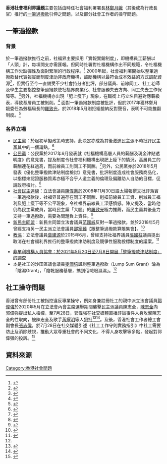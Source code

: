 '''香港社會福利界議題'''主要包括由時任社會福利署署長[[林鄭月娥|林鄭月娥]]（其後成為行政長官）推行的[[一筆過撥款|一筆過撥款]]引伸之問題，以及部分社會工作者的操守問題。

==一筆過撥款==
===背景===
於一筆過撥款推行之前，社福界主要採用「實報實銷制度」，即機構員工薪酬以「人頭」計，每項開支亦需匯報。但同時社署對社福機構作出不同規範，令社福機構工作欠缺彈性及面對繁瑣的行政程序。<ref name="Post852-20171217">{{cite web |author1=畢秋水 |title=「一筆過撥款」的問題，千禧年時已寫落｜畢秋水網誌 |url=https://www.post852.com/237701/%E3%80%8C%E4%B8%80%E7%AD%86%E9%81%8E%E6%92%A5%E6%AC%BE%E3%80%8D%E7%9A%84%E5%95%8F%E9%A1%8C%EF%BC%8C%E5%8D%83%E7%A6%A7%E5%B9%B4%E6%99%82%E5%B7%B2%E5%AF%AB%E8%90%BD/ |accessdate=2020-07-29 |archive-date=2019-06-07 |archive-url=https://web.archive.org/web/20190607194251/https://www.post852.com/237701/%e3%80%8c%e4%b8%80%e7%ad%86%e9%81%8e%e6%92%a5%e6%ac%be%e3%80%8d%e7%9a%84%e5%95%8f%e9%a1%8c%ef%bc%8c%e5%8d%83%e7%a6%a7%e5%b9%b4%e6%99%82%e5%b7%b2%e5%af%ab%e8%90%bd/ |dead-url=no }}</ref>
2000年起，社會福利署開始以整筆過撥款替代實報實銷制度津助非政府機構，鼓勵機構以最符合成本效益的方式調配資源<ref name="SWD-Official">{{cite web |author1=社會福利署 |title=整 筆 撥 款 津 助 制 度 |url=https://www.swd.gov.hk/tc/index/site_ngo/page_subventions/sub_modesofsub/id_lsgmanualc/ |accessdate=2020-07-29 |archive-date=2020-07-29 |archive-url=https://web.archive.org/web/20200729135631/https://www.swd.gov.hk/tc/index/site_ngo/page_subventions/sub_modesofsub/id_lsgmanualc/ |dead-url=no }}</ref>，但實行至今一直備受不少社會持分者批評，部分議員、前線同工、社工老師及學生主要指控整筆過撥款使社福界商業化、社會服務失去方向、同工失去工作保障等。<ref>{{cite journal |author1=賴宝盈 |title=一筆過撥款 |journal=文化研究@嶺南 |date=2017 |issue=61 |url=https://commons.ln.edu.hk/mcsln/vol61/iss1/13/ |access-date=2020-07-29 |archive-date=2020-07-08 |archive-url=https://web.archive.org/web/20200708063424/https://commons.ln.edu.hk/mcsln/vol61/iss1/13/ |dead-url=no }}</ref>另外，社福機構亦出現「肥上瘦下」現象，在職銜上巧立名目避對應薪級表，導致基層員工被剝削。<ref name="AppleDaily-20200606">{{cite web |title=社署顧問報告揭一筆過撥款低估機構人手需求 前線被壓價離職率高達15% |url=https://hk.appledaily.com/local/20200606/GEP55JH55SJUHFQQ2BRQB226EY/ |accessdate=2020-07-29}}</ref>
面對一筆過撥款制度被批評，但於2017年獲林鄭月娥委任為勞福局長的[[羅致光|羅致光]]，於2018年5月則拒絕接納反對聲音，表明不可能推翻制度。<ref name="AppleDaily-20180515">{{cite web |title=羅致光：整筆撥款制不容推翻 |url=https://hk.appledaily.com/local/20180515/MU2WC5W64VG6UBK4MQNAWFNIQE/ |accessdate=2020-07-29}}</ref>
===各界立場===
*[[民主黨_(香港)|民主黨]]：於起初草擬政策時支持，此決定亦成為其後激進民主派不時批評民主黨其中的一個論點。<ref name="AppleDaily-20140513">{{cite web |title=隔牆有耳：傾社福撥款鬥翻舊賬 鐵頭仁K.O.大嚿 - 李八方 |url=https://hk.news.appledaily.com/local/20140513/PMXEXAUYYKCQWRLDVDPUNWKUBY/ |accessdate=2020-07-29}}</ref>
*[[公民黨_(香港)|公民黨]]：公民黨於2017年6月發表就《社福機構高層人員的薪酬及現金津貼透明度》的意見書，提及制度令社會福利機構出現肥上瘦下的情況，高層員工的薪酬連花紅過高，而前線員工則同工不同酬。<ref name="CivicParty201706">{{cite web |author1=公民黨 |title=公民黨就《社福機構高層人員的薪酬及現金津貼透明度》的意見書 |url=https://www.civicparty.hk/sites/default/files/170612%20%E5%85%AC%E6%B0%91%E9%BB%A8%E5%B0%B1%E3%80%8A%E7%A4%BE%E7%A6%8F%E6%A9%9F%E6%A7%8B%E9%AB%98%E5%B1%A4%E4%BA%BA%E5%93%A1%E7%9A%84%E8%96%AA%E9%85%AC%E5%8F%8A%E7%8F%BE%E9%87%91%E6%B4%A5%E8%B2%BC%E9%80%8F%E6%98%8E%E5%BA%A6%E3%80%8B%E6%8F%90%E4%BA%A4%E6%84%8F%E8%A6%8B%E6%9B%B8.pdf |accessdate=2020-07-29 |archive-date=2019-05-24 |archive-url=https://web.archive.org/web/20190524174511/https://www.civicparty.hk/sites/default/files/170612%20%E5%85%AC%E6%B0%91%E9%BB%A8%E5%B0%B1%E3%80%8A%E7%A4%BE%E7%A6%8F%E6%A9%9F%E6%A7%8B%E9%AB%98%E5%B1%A4%E4%BA%BA%E5%93%A1%E7%9A%84%E8%96%AA%E9%85%AC%E5%8F%8A%E7%8F%BE%E9%87%91%E6%B4%A5%E8%B2%BC%E9%80%8F%E6%98%8E%E5%BA%A6%E3%80%8B%E6%8F%90%E4%BA%A4%E6%84%8F%E8%A6%8B%E6%9B%B8.pdf |dead-url=no }}</ref>另外，公民黨亦於2018年5月發表《優化整筆撥款津貼制度檢討》意見書，批評制度造成社會服務商品化，以指標來認證服務質素亦極不合乎人道主義的倫理及偏離助人自助的目標，促請政府檢討。<ref name="CivicParty-201805">{{cite web |author1=公民黨 |title=公民黨就《優化整筆撥款津貼制度檢討》意見書 |url=https://www.civicparty.hk/sites/default/files/180514%20%E5%85%AC%E6%B0%91%E9%BB%A8%E5%B0%B1%E3%80%8A%E5%84%AA%E5%8C%96%E6%95%B4%E7%AD%86%E6%92%A5%E6%AC%BE%E6%B4%A5%E8%B2%BC%E5%88%B6%E5%BA%A6%E6%AA%A2%E8%A8%8E%E3%80%8B%E6%84%8F%E8%A6%8B%E6%9B%B8.pdf |accessdate=2020-07-29 |archive-date=2019-05-23 |archive-url=https://web.archive.org/web/20190523161057/https://www.civicparty.hk/sites/default/files/180514%20%E5%85%AC%E6%B0%91%E9%BB%A8%E5%B0%B1%E3%80%8A%E5%84%AA%E5%8C%96%E6%95%B4%E7%AD%86%E6%92%A5%E6%AC%BE%E6%B4%A5%E8%B2%BC%E5%88%B6%E5%BA%A6%E6%AA%A2%E8%A8%8E%E3%80%8B%E6%84%8F%E8%A6%8B%E6%9B%B8.pdf |dead-url=no }}</ref>
*[[社會民主連線|社會民主連線]]：立法會議員[[陳偉業|陳偉業]]於2008年11月30日語太陽報撰文批評落實一筆過撥款後，社福界普遍存在同工不同酬、剋扣前線員工工資、削減員工福利及肥上瘦下等不公平現象，令社福界前線員工深感憤怒。陳又提及，當時他仍為民主黨成員，當時民主黨「大腦」的[[羅致光|羅致光]]極力推薦，而民主黨其後全力支持一筆過撥款，需要為問題負上責任。<ref name="Oncc-20081130">{{cite web |author1=陳偉業 |title=一筆過撥款的罪魁禍首 |url=http://the-sun.on.cc/channels/news/20081130/20081129233720_0000.html |accessdate=2020-07-29}}</ref>
*[[新民主同盟|新民主同盟]]：新民主同盟立法會議員[[范國威|范國威]]反對一筆過撥款，並於2018年5月曾經支持另一民主派立法會議員[[邵家臻|邵家臻]]【跟整筆過撥款算賬集會】。<ref name="ShiuKaChun">{{cite web |author1=邵家臻 |title=【跟整筆過撥款算賬集會】 |url=https://www.facebook.com/bottleshiukachun/posts/841302226055763/ |accessdate=2020-07-29 |archive-date=2020-12-10 |archive-url=https://web.archive.org/web/20201210010537/https://www.facebook.com/bottleshiukachun/posts/841302226055763/ |dead-url=no }}</ref>
*[[教協|教協]]：立法會議員[[葉建源|葉建源]]於2015年6月，曾經支持社福界議員[[張國柱|張國柱]]議員提出取消在社會福利界推行的整筆撥款津助制度及競爭性服務投標制度的議案。<ref name="IpKinYuen-201506">{{cite web |author1=葉建源 |title=取消在社會福利界推行的整筆撥款津助制度及競爭性服務投標制度 |url=http://ipkinyuen.org.hk/file_3a_arg/arg_20150604.htm |accessdate=2020-07-29 |archive-date=2020-07-29 |archive-url=https://web.archive.org/web/20200729095012/http://ipkinyuen.org.hk/file_3a_arg/arg_20150604.htm |dead-url=no }}</ref>

*[https://penguin100hk.synology.me/wordpress4/%e7%a4%be%e7%a6%8f%e7%95%8c%e5%be%9e%e6%a5%ad%e5%93%a1-%e6%9c%8d%e5%8b%99%e4%bd%bf%e7%94%a8%e8%80%85%e5%b0%8d%e3%80%8c%e6%95%b4%e7%ad%86%e6%92%a5%e6%ac%be%e6%b4%a5%e8%b2%bc%e5%88%b6%e5%ba%a6%e3%80%8d/ 非牟利機構人員協會：於2021年5月20日至7月8日開展「整筆撥款津貼制度」的調查]
*本是社工的沙田區議會議員[[麥潤培|麥潤培]]諷刺整筆過撥款（Lump Sum Grant）淪為「陰濕Grant」，「陰乾服務基層，搞到佢哋眼濕濕」。<ref name="AppleDaily-20180515"/>

==社工操守問題==
香港曾有部份社工被指控違反專業操守，例如身兼註冊社工的親中派立法會議員[[郭偉強|郭偉強]]於2020年5月在立法會內會主席選舉期間襲擊民主派議員陳志全，[[陳志全|陳志全]]向郭偉強提出私人檢控，至7月28日，郭偉強在社交媒體直播評論事件人身攻擊陳志全的性取向，被陳志全及歌手[[黃耀明|黃耀明]]等人狠批<ref name="TheStandNews-20200728">{{cite web |title=郭偉強 FB 拍片　以「菊花先生」暗嘲陳志全　慢必：不會令我難堪羞恥 |url=https://www.thestandnews.com/lgbtq/%E9%83%AD%E5%81%89%E5%BC%B7-fb-%E6%8B%8D%E7%89%87-%E4%BB%A5-%E8%8F%8A%E8%8A%B1%E5%85%88%E7%94%9F-%E6%9A%97%E5%98%B2%E9%99%B3%E5%BF%97%E5%85%A8-%E6%85%A2%E5%92%87-%E6%9C%83%E4%BB%A4%E6%88%91%E9%9B%A3%E5%A0%AA%E7%BE%9E%E6%81%A5-%E6%88%91%E4%B8%8D%E6%9C%83/#.Xx9c8pG1nNk.facebook |accessdate=2020-07-28 |archive-date=2020-08-26 |archive-url=https://web.archive.org/web/20200826032023/https://www.thestandnews.com/lgbtq/%E9%83%AD%E5%81%89%E5%BC%B7-fb-%E6%8B%8D%E7%89%87-%E4%BB%A5-%E8%8F%8A%E8%8A%B1%E5%85%88%E7%94%9F-%E6%9A%97%E5%98%B2%E9%99%B3%E5%BF%97%E5%85%A8-%E6%85%A2%E5%92%87-%E6%9C%83%E4%BB%A4%E6%88%91%E9%9B%A3%E5%A0%AA%E7%BE%9E%E6%81%A5-%E6%88%91%E4%B8%8D%E6%9C%83/#.Xx9c8pG1nNk.facebook |dead-url=no }}</ref><ref name="AppleDaily-20200728">{{cite web |title=【菊花先生】郭偉強暗嘲政敵慢必性取向 黃耀明怒斥：無知無恥的貨色 |url=https://hk.appledaily.com/entertainment/20200728/YEHJ5OVGZCREH64GGP7MNUESWU/ |accessdate=2020-07-29 |archive-date=2020-07-29 |archive-url=https://web.archive.org/web/20200729012651/https://hk.appledaily.com/entertainment/20200728/YEHJ5OVGZCREH64GGP7MNUESWU/ |dead-url=yes }}</ref>。及後，香港社會工作者總工會副會長[[張志偉_(香港)|張志偉]]，於7月28日在社交媒體引述《社工工作守則實務指引》中社工需要防止及消除歧視，推動大眾尊重社會的不同文化，不得人身攻擊等多點，發起對郭偉强的投訴。<ref name="CheungChiWai-FB-20200728">{{cite web |author1=張志偉 |url=https://www.facebook.com/sw.cheungchiwai/posts/158839445850049 |accessdate=2020-07-29}}</ref>

==資料來源==
{{reflist}}
[[Category:香港社會問題|Category:香港社會問題]]